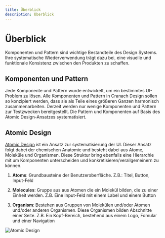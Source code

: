```yaml
---
title: Überblick
description: Überblick
---
```


# Überblick

Komponenten und Pattern sind wichtige Bestandteile ​​des Design Systems. Ihre systematische Wiederverwendung trägt dazu bei, eine visuelle und funktionale Konsistenz zwischen den Produkten zu schaffen.

## Komponenten und Pattern

Jede Komponente und Pattern wurde entwickelt, um ein bestimmtes UI-Problem zu lösen. Alle Komponenten und Pattern in Cranach Design sollen so konzipiert werden, dass sie als Teile eines größeren Ganzen harmonisch zusammenarbeiten. Derzeit werden nur wenige Komponenten und Pattern zur Testzwecken bereitgestellt. Die Pattern und Komponenten auf Basis des Atomic Design-Ansatzes systematisiert.

## Atomic Design

[Atomic Design](https://atomicdesign.bradfrost.com) ist ein Ansatz zur systematisierung der UI. Dieser Ansatz folgt dabei der chemischen Anatomie und besteht dabei aus Atome, Moleküle und Organismen. Diese Struktur bring ebenfalls eine Hierarchie mit um Komponenten unterscheiden und konkretisieren/verallgemeinern zu können.

1. **Atoms**: Grundbausteine der Benutzeroberfläche. Z.B.: Titel, Button, Input-Feld

2. **Molecules**: Gruppe aus aus Atomen die ein Molekül bilden, die zu einer Einheit werden. Z.B. Eine Input-Feld mit einem Label und einem Button

3. **Organism**: Bestehen aus Gruppen von Molekülen und/oder Atomen und/oder anderen Organismen. Diese Organismen bilden Abschnitte einer Seite. Z.B. Ein Kopf-Bereich, bestehend aus einem Logo, Fomular und einer Navigation


<ArtDirection>

![Atomic Design](./images/atomic-design.jpg)

</ArtDirection>

